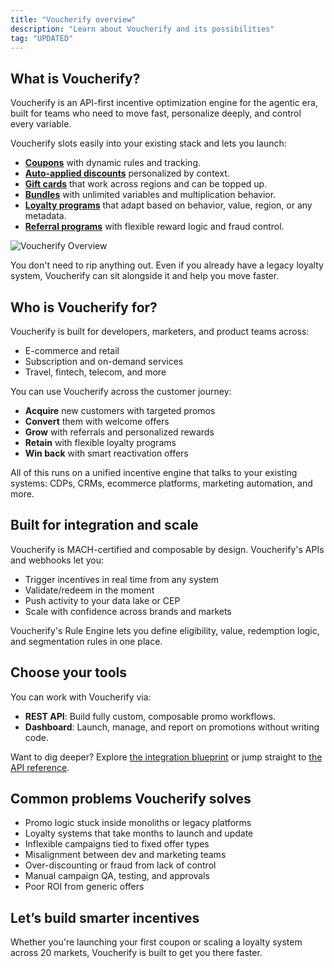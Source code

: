 ```yaml
---
title: "Voucherify overview"
description: "Learn about Voucherify and its possibilities"
tag: "UPDATED"
---
```


## What is Voucherify?

Voucherify is an API-first incentive optimization engine for the agentic era, built for teams who need to move fast, personalize deeply, and control every variable.

Voucherify slots easily into your existing stack and lets you launch:

- **[Coupons](https://www.voucherify.io/coupon-software)** with dynamic rules and tracking.
- **[Auto-applied discounts](https://www.voucherify.io/discount-promotions)** personalized by context.
- **[Gift cards](https://www.voucherify.io/gift-cards)** that work across regions and can be topped up.
- **[Bundles](https://www.voucherify.io/product-bundling)** with unlimited variables and multiplication behavior.
- **[Loyalty programs](https://www.voucherify.io/loyalty-software)** that adapt based on behavior, value, region, or any metadata.
- **[Referral programs](https://www.voucherify.io/referral-programs)** with flexible reward logic and fraud control.

![Voucherify Overview](/images/docs/voucherify_overview_01.png "Voucherify overview diagram")

You don't need to rip anything out. Even if you already have a legacy loyalty system, Voucherify can sit alongside it and help you move faster.

## Who is Voucherify for?

Voucherify is built for developers, marketers, and product teams across:

- E-commerce and retail
- Subscription and on-demand services
- Travel, fintech, telecom, and more

You can use Voucherify across the customer journey:

- **Acquire** new customers with targeted promos
- **Convert** them with welcome offers
- **Grow** with referrals and personalized rewards
- **Retain** with flexible loyalty programs
- **Win back** with smart reactivation offers

All of this runs on a unified incentive engine that talks to your existing systems: CDPs, CRMs, ecommerce platforms, marketing automation, and more.

## Built for integration and scale

Voucherify is MACH-certified and composable by design. Voucherify's APIs and webhooks let you:

- Trigger incentives in real time from any system
- Validate/redeem in the moment
- Push activity to your data lake or CEP
- Scale with confidence across brands and markets

Voucherify's Rule Engine lets you define eligibility, value, redemption logic, and segmentation rules in one place.

## Choose your tools

You can work with Voucherify via:

- **REST API**: Build fully custom, composable promo workflows.
- **Dashboard**: Launch, manage, and report on promotions without writing code.

Want to dig deeper? Explore [the integration blueprint](https://docs.voucherify.io/guides/integration-overview) or jump straight to [the API reference](https://docs.voucherify.io/api-reference/introduction-api).

## Common problems Voucherify solves

- Promo logic stuck inside monoliths or legacy platforms
- Loyalty systems that take months to launch and update
- Inflexible campaigns tied to fixed offer types
- Misalignment between dev and marketing teams
- Over-discounting or fraud from lack of control
- Manual campaign QA, testing, and approvals
- Poor ROI from generic offers

## Let’s build smarter incentives

Whether you're launching your first coupon or scaling a loyalty system across 20 markets, Voucherify is built to get you there faster.

